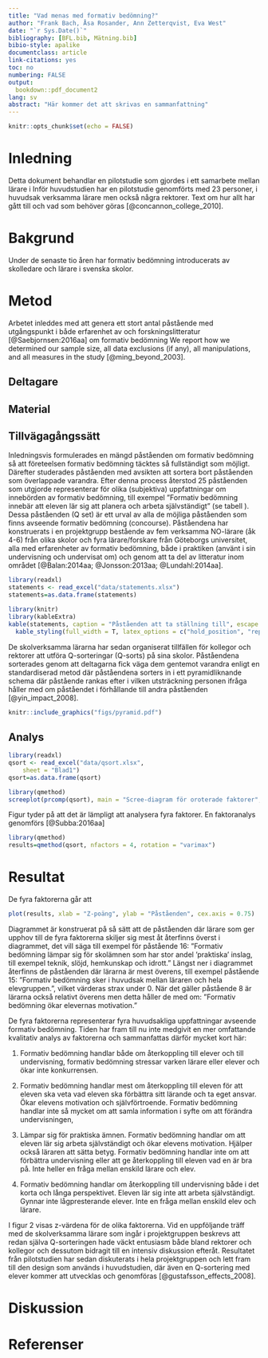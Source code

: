 ```yaml
---
title: "Vad menas med formativ bedömning?"
author: "Frank Bach, Åsa Rosander, Ann Zetterqvist, Eva West"
date: "`r Sys.Date()`"
bibliography: [BFL.bib, Mätning.bib]
bibio-style: apalike
documentclass: article
link-citations: yes
toc: no
numbering: FALSE
output:
  bookdown::pdf_document2
lang: sv
abstract: "Här kommer det att skrivas en sammanfattning"
---
```


```r
knitr::opts_chunk$set(echo = FALSE)
```


# Inledning {-}
Detta dokument behandlar en pilotstudie som gjordes i ett samarbete mellan lärare i Inför huvudstudien har en pilotstudie genomförts med 23 personer, i huvudsak verksamma lärare men också några rektorer. Text om hur allt har gått till och vad som behöver göras [@concannon_college_2010].

# Bakgrund {-}
Under de senaste tio åren har formativ bedömning introducerats av skolledare och lärare i svenska skolor. 

# Metod {-}
Arbetet inleddes med att genera ett stort antal påstående med utgångspunkt i både erfarenhet av och forskningslitteratur [@Saebjornsen:2016aa] om formativ bedömning
We report how we determined our sample size, all data exclusions (if any), all manipulations, and all measures in the study [@ming_beyond_2003]. <!-- 21-word solution (Simmons, Nelson & Simonsohn, 2012; retrieved from http://ssrn.com/abstract=2160588) -->

## Deltagare {-}


## Material {-}


## Tillvägagångssätt {-}
Inledningsvis formulerades en mängd påståenden om formativ bedömning så att företeelsen formativ bedömning täcktes så fullständigt som möjligt. Därefter studerades påståenden med avsikten att sortera bort påståenden som överlappade varandra. Efter denna process återstod 25 påståenden som utgjorde representerar för olika (subjektiva) uppfattningar om innebörden av formativ bedömning, till exempel ”Formativ bedömning innebär att eleven lär sig att planera och arbeta självständigt” (se tabell \ref{tab:statements}). Dessa påståenden (Q set) är ett urval av alla de möjliga påståenden som finns avseende formativ bedömning (concourse). Påståendena har konstruerats i en projektgrupp bestående av fem verksamma NO-lärare (åk 4-6) från olika skolor och fyra lärare/forskare från Göteborgs universitet, alla med erfarenheter av formativ bedömning, både i praktiken (använt i sin undervisning och undervisat om) och genom att ta del av litteratur inom området [@Balan:2014aa; @Jonsson:2013aa; @Lundahl:2014aa].

```r
library(readxl)
statements <- read_excel("data/statements.xlsx")
statements=as.data.frame(statements)
```

```r
library(knitr)
library(kableExtra)
kable(statements, caption = "Påståenden att ta ställning till", escape = TRUE, booktabs = T, longtable = T) %>%
  kable_styling(full_width = T, latex_options = c("hold_position", "repeat_header"), repeat_header_text = "(fortsättning)")
```

De skolverksamma lärarna har sedan organiserat tillfällen för kollegor och rektorer att utföra Q-sorteringar (Q-sorts) på sina skolor. Påståendena sorterades genom att deltagarna fick väga dem gentemot varandra enligt en standardiserad metod där påståendena sorters in i ett pyramidliknande schema där påstående rankas efter i vilken utsträckning personen ifråga håller med om påståendet i förhållande till andra påståenden [@yin_impact_2008].

```r
knitr::include_graphics("figs/pyramid.pdf")
```

## Analys {-}

```r
library(readxl)
qsort <- read_excel("data/qsort.xlsx", 
    sheet = "Blad1")
qsort=as.data.frame(qsort)
```

```r
library(qmethod)
screeplot(prcomp(qsort), main = "Scree-diagram för oroterade faktorer", type = "l")
```

Figur \ref{fig:screeplot} tyder på att det är lämpligt att analysera fyra faktorer. En faktoranalys genomförs [@Subba:2016aa]

```r
library(qmethod)
results=qmethod(qsort, nfactors = 4, rotation = "varimax")
```


# Resultat {-}
De fyra faktorerna går att 


```r
plot(results, xlab = "Z-poäng", ylab = "Påståenden", cex.axis = 0.75)  
```  

Diagrammet är konstruerat på så sätt att de påståenden där lärare som ger upphov till de fyra faktorerna skiljer sig mest åt återfinns överst i diagrammet, det vill säga till exempel för påstående 16: ”Formativ bedömning lämpar sig för skolämnen som har stor andel ’praktiska’ inslag, till exempel teknik, slöjd, hemkunskap och idrott.” Längst ner i diagrammet återfinns de påståenden där lärarna är mest överens, till exempel påstående 15: ”Formativ bedömning sker i huvudsak mellan läraren och hela elevgruppen.”, vilket värderas strax under 0. När det gäller påstående 8 är lärarna också relativt överens men detta håller de med om: ”Formativ bedömning ökar elevernas motivation.”  

De fyra faktorerna representerar fyra huvudsakliga uppfattningar avseende formativ bedömning. Tiden har fram till nu inte medgivit en mer omfattande kvalitativ analys av faktorerna och sammanfattas därför mycket kort här:  

1. Formativ bedömning handlar både om återkoppling till elever och till undervisning, formativ bedömning stressar varken lärare eller elever och ökar inte konkurrensen.

2. Formativ bedömning handlar mest om återkoppling till eleven för att eleven ska veta vad eleven ska förbättra sitt lärande och ta eget ansvar. Ökar elevens motivation och självförtroende. Formativ bedömning handlar inte så mycket om att samla information i syfte om att förändra undervisningen,

3. Lämpar sig för praktiska ämnen. Formativ bedömning handlar om att eleven lär sig arbeta självständigt och ökar elevens motivation. Hjälper också läraren att sätta betyg. Formativ bedömning handlar inte om att förbättra undervisning eller att ge återkoppling till eleven vad en är bra på. Inte heller en fråga mellan enskild lärare och elev.

4. Formativ bedömning handlar om återkoppling till undervisning både i det korta och långa perspektivet. Eleven lär sig inte att arbeta självständigt. Gynnar inte lågpresterande elever. Inte en fråga mellan enskild elev och lärare.

I figur 2 visas z-värdena för de olika faktorerna.
Vid en uppföljande träff med de skolverksamma lärare som ingår i projektgruppen beskrevs att redan själva Q-sorteringen hade väckt entusiasm både bland rektorer och kollegor och dessutom bidragit till en intensiv diskussion efteråt. Resultatet från pilotstudien har sedan diskuterats i hela projektgruppen och lett fram till den design som används i huvudstudien, där även en Q-sortering med elever kommer att utvecklas och genomföras [@gustafsson_effects_2008].

# Diskussion {-}


\newpage

# Referenser {-}

\noindent\setlength{\leftskip}{14pt}
\setlength{\parindent}{-14pt}
\setlength{\parskip}{4pt}